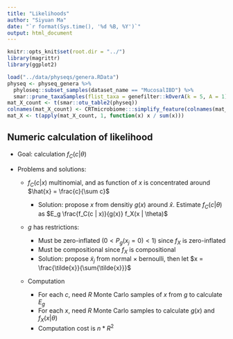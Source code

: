 ```yaml
---
title: "Likelihoods"
author: "Siyuan Ma"
date: "`r format(Sys.time(), '%d %B, %Y')`"
output: html_document
---
```

```r
knitr::opts_knit$set(root.dir = "../")
library(magrittr)
library(ggplot2)
```

```r
load("../data/physeqs/genera.RData")
physeq <- physeq_genera %>% 
  phyloseq::subset_samples(dataset_name == "MucosalIBD") %>% 
  smar::prune_taxaSamples(flist_taxa = genefilter::kOverA(k = 5, A = 1))
mat_X_count <- t(smar::otu_table2(physeq))
colnames(mat_X_count) <- CRTmicrobiome:::simplify_feature(colnames(mat_X_count))
mat_X <- t(apply(mat_X_count, 1, function(x) x / sum(x)))
```

## Numeric calculation of likelihood
* Goal: calculation $f_C(c | \theta)$

\begin{align}
f_C(c | \theta) = \int f_C(c | x) f_X(x | \theta) dx
\end{align}

* Problems and solutions:
  * $f_C(c | x)$ multinomial, and as function of $x$ is concentrated around 
    $\hat{x} = \frac{c}{\sum c}$
    
    * Solution: propose $x$ from densitiy $g(x)$ around $\hat{x}$. Estimate $f_C(c | \theta)$ as
      $E_g \frac{f_C(c | x)}{g(x)} f_X(x | \theta)$
  * $g$ has restrictions:
    
    * Must be zero-inflated ($0 < P_g(x_j = 0) < 1$) since $f_X$ is 
      zero-inflated
    * Must be compositional since $f_X$ is compositional
    * Solution: propose $\tilde{x}_j$ from normal $\times$ bernoulli, then let
      $x = \frac{\tilde{x}}{\sum{\tilde{x}}}$
  * Computation
    
    * For each $c$, need $R$ Monte Carlo samples of $x$ from $g$ to calculate 
      $E_g$
    * For each $x$, need $R$ Monte Carlo samples to calculate $g(x)$ and 
      $f_X(x | \theta)$
    * Computation cost is $n * R^2$